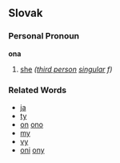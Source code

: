 ==Slovak==
===Personal Pronoun===
'''ona'''
# [[she]] ''([[third person]] [[singular]] f)''
===Related Words===
* [[ja]]
* [[ty]]
* [[on]] [[ono]]
* [[my]]
* [[vy]]
* [[oni]] [[ony]]